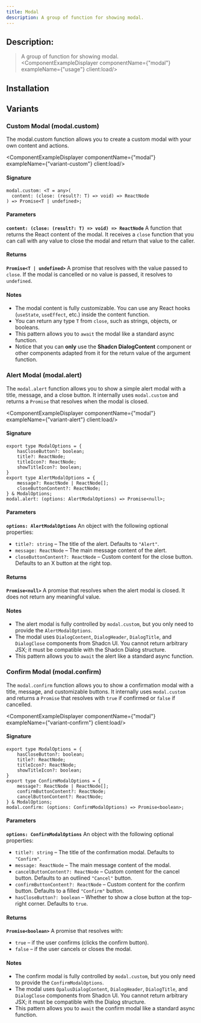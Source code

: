```yaml
---
title: Modal
description: A group of function for showing modal.
---
```



## Description:
> A group of function for showing modal.
<ComponentExampleDisplayer componentName={"modal"} exampleName={"usage"} client:load/>

## Installation

<InstallationGuide componentName="modal" client:load/>

## Variants

### Custom Modal (modal.custom)
The modal.custom function allows you to create a custom modal with your own content and actions.

<ComponentExampleDisplayer componentName={"modal"} exampleName={"variant-custom"} client:load/>

#### Signature

```tsx
modal.custom: <T = any>(
  content: (close: (result?: T) => void) => ReactNode
) => Promise<T | undefined>;
```

#### Parameters

**`content: (close: (result?: T) => void) => ReactNode`**
A function that returns the React content of the modal. It receives a `close` function that you can call with any value to close the modal and return that value to the caller.

#### Returns

**`Promise<T | undefined>`**
A promise that resolves with the value passed to `close`. If the modal is cancelled or no value is passed, it resolves to `undefined`.

#### Notes

- The modal content is fully customizable. You can use any React hooks (`useState`, `useEffect`, etc.) inside the content function.
- You can return any type `T` from `close`, such as strings, objects, or booleans.
- This pattern allows you to `await` the modal like a standard async function.
- Notice that you can **only** use the **Shadcn DialogContent** component or other components adapted from it for the return value of the argument function.


### Alert Modal (modal.alert)

The `modal.alert` function allows you to show a simple alert modal with a title, message, and a close button. It internally uses `modal.custom` and returns a `Promise` that resolves when the modal is closed.

<ComponentExampleDisplayer componentName={"modal"} exampleName={"variant-alert"} client:load/>

#### Signature

```tsx
export type ModalOptions = {
    hasCloseButton?: boolean;
    title?: ReactNode;
    titleIcon?: ReactNode;
    showTitleIcon?: boolean;
}
export type AlertModalOptions = {
    message?: ReactNode | ReactNode[];
    closeButtonContent?: ReactNode;
} & ModalOptions;
modal.alert: (options: AlertModalOptions) => Promise<null>;
```
#### Parameters

**`options: AlertModalOptions`**
An object with the following optional properties:

- `title?: string` – The title of the alert. Defaults to `"Alert"`.
- `message: ReactNode` – The main message content of the alert.
- `closeButtonContent?: ReactNode` – Custom content for the close button. Defaults to an X button at the right top.

#### Returns

**`Promise<null>`**
A promise that resolves when the alert modal is closed. It does not return any meaningful value.

#### Notes

- The alert modal is fully controlled by `modal.custom`, but you only need to provide the `AlertModalOptions`.
- The modal uses `DialogContent`, `DialogHeader`, `DialogTitle`, and `DialogClose` components from Shadcn UI. You cannot return arbitrary JSX; it must be compatible with the Shadcn Dialog structure.
- This pattern allows you to `await` the alert like a standard async function.

### Confirm Modal (modal.confirm)

The `modal.confirm` function allows you to show a confirmation modal with a title, message, and customizable buttons. It internally uses `modal.custom` and returns a `Promise` that resolves with `true` if confirmed or `false` if cancelled.

<ComponentExampleDisplayer componentName={"modal"} exampleName={"variant-confirm"} client:load/>

#### Signature

```tsx
export type ModalOptions = {
    hasCloseButton?: boolean;
    title?: ReactNode;
    titleIcon?: ReactNode;
    showTitleIcon?: boolean;
}
export type ConfirmModalOptions = {
    message?: ReactNode | ReactNode[];
    confirmButtonContent?: ReactNode;
    cancelButtonContent?: ReactNode;
} & ModalOptions;
modal.confirm: (options: ConfirmModalOptions) => Promise<boolean>;

```
#### Parameters

**`options: ConfirmModalOptions`**
An object with the following optional properties:

- `title?: string` – The title of the confirmation modal. Defaults to `"Confirm"`.
- `message: ReactNode` – The main message content of the modal.
- `cancelButtonContent?: ReactNode` – Custom content for the cancel button. Defaults to an outlined `"Cancel"` button.
- `confirmButtonContent?: ReactNode` – Custom content for the confirm button. Defaults to a filled `"Confirm"` button.
- `hasCloseButton?: boolean` – Whether to show a close button at the top-right corner. Defaults to `true`.

#### Returns

**`Promise<boolean>`**
A promise that resolves with:

- `true` – if the user confirms (clicks the confirm button).
- `false` – if the user cancels or closes the modal.

#### Notes

- The confirm modal is fully controlled by `modal.custom`, but you only need to provide the `ConfirmModalOptions`.
- The modal uses `OpalusDialogContent`, `DialogHeader`, `DialogTitle`, and `DialogClose` components from Shadcn UI. You cannot return arbitrary JSX; it must be compatible with the Dialog structure.
- This pattern allows you to `await` the confirm modal like a standard async function.

